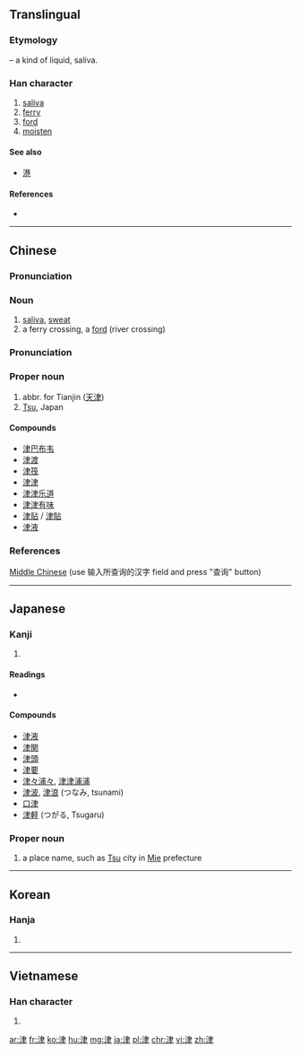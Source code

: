 ==Translingual==

===Etymology===
{{Han compound|水 |alt1=氵|t1=water|聿}} – a kind of liquid, saliva.

===Han character===
{{Han char|rn=85|rad=水|as=06|sn=9|four=3510<sub>7</sub>|canj=水中手 (ELQ)|ids=⿰[[氵]][[聿]]}}

# [[saliva]]
# [[ferry]]
# [[ford]]
# [[moisten]]

====See also====
* [[港]]

====References====
* {{Han ref|kx=0621.090|dkj=17396|dj=1017.070|hdz=31616.110|uh=6D25|ud=27941|bh=AC7A|bd=44154}}

----

==Chinese==
{{zh-hanzi-box|[[津]]}}

===Pronunciation===
{{zh-pron
|m=jīn
|c=zeon1
|mn=chin
|cat=n
}}

===Noun===
{{zh-noun}}

# [[saliva]], [[sweat]]
# a ferry crossing, a [[ford]] (river crossing)

===Pronunciation===
{{zh-pron
|m=Jīn
|c=zeon1
|mn=Chin
|cat=pn
}}

===Proper noun===
{{zh-proper noun}}

# abbr. for Tianjin ([[天津]])
# [[Tsu]], Japan

====Compounds====
* [[津巴布韦]]
* [[津渡]]
* [[津筏]]
* [[津津]]
* [[津津乐道]]
* [[津津有味]]
* [[津贴]] / [[津貼]]
* [[津液]]

===References===
[http://www.eastling.org/oc/oldage.aspx Middle Chinese] (use 输入所查询的汉字 field and press "查询" button)

----

==Japanese==

===Kanji===
{{ja-kanji|grade=c|rs=水06}}

# {{defn|lang=ja|sort=水06}}

====Readings====
* {{ja-readings|on=[[しん]] (shin)|kun=[[つ]] (tsu)}}

====Compounds====
* [[津液]]
* [[津関]]
* [[津頭]]
* [[津要]]
* [[津々浦々]], [[津津浦浦]]
* [[津波]], [[津浪]] (つなみ, tsunami)
* [[口津]]
* [[津軽]] (つがる, Tsugaru)

===Proper noun===
{{ja-pos|つ|proper}}

# a place name, such as [[Tsu]] city in [[Mie]] prefecture

----

==Korean==

===Hanja===
{{ko-hanja|hangeul=[[진]]|eumhun=|rv=jin|mr=chin|y=cin}}

# {{defn|lang=ko|sort=水06}}

----

==Vietnamese==

===Han character===
{{vi-hantu|[[tân]], [[lọt]], [[lụt]], [[thành]]|rs=水06}}

# {{defn|lang=vi|sort=水06}}

[[ar:津]]
[[fr:津]]
[[ko:津]]
[[hu:津]]
[[mg:津]]
[[ja:津]]
[[pl:津]]
[[chr:津]]
[[vi:津]]
[[zh:津]]